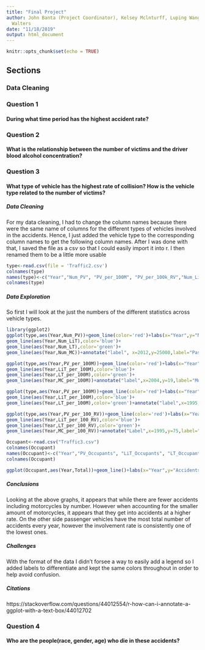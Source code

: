 ```yaml
---
title: "Final Project"
author: John Banta (Project Coordinator), Kelsey Mclnturff, Luping Wang, and Brenna
  Walters
date: "11/18/2019"
output: html_document
---
```


```r
knitr::opts_chunk$set(echo = TRUE)
```

## Sections {.tabset}



### Data Cleaning



### Question 1

#### During what time period has the highest accident rate?

### Question 2

#### What is the relationship between the number of victims and the driver blood alcohol concentration?

### Question 3

#### What type of vehicle has the highest rate of collision? How is the vehicle type related to the number of victims?

##### Data Cleaning

For my data cleaning, I had to change the column names because there were the same name of columns for the different types of vehicles involved in the accidents. Hence, I just added the vehicle type to the corresponding column names to get the following column names. After I was done with that, I saved the file as a csv so that I could easily import it into r. I then renamed them to be a little more usable

```r
type<-read.csv(file = 'Traffic2.csv')
colnames(type)
names(type)<-c("Year","Num_PV", "PV_per_100M", "PV_per_100k_RV","Num_LiT", "LiT_per_100M", "LiT_per_100k_RV","Num_LT", "LT_per_100M", "LT_per_100k_RV","Num_MC", "MC_per_100M", "MC_per_100k_RV")
colnames(type)
```

##### Data Exploration

So first I will look at the just the numbers of the different statistics across vehicle types.

```r
library(ggplot2)
ggplot(type,aes(Year,Num_PV))+geom_line(color='red')+labs(x="Year",y="Number of Accidents with a Passenger Car",title = "Number of Accidents by Vehicle Type")+
geom_line(aes(Year,Num_LiT),color='blue')+
geom_line(aes(Year,Num_LT),color='green')+
geom_line(aes(Year,Num_MC))+annotate("label", x=2012,y=25000,label="Passenger Cars")+annotate("label", x=2012,y=15000,label="Light Trucks")+annotate("label", x=2012,y=7500,label="Motorcycles")+annotate("label", x=2012,y=2000,label="Large Trucks")
```


```r
ggplot(type,aes(Year,PV_per_100M))+geom_line(color='red')+labs(x="Year",y="Number of Accidents with a Passenger Car",title = "Involvment rate per 100 million miles Traveled")+
geom_line(aes(Year,LiT_per_100M),color='blue')+
geom_line(aes(Year,LT_per_100M),color='green')+
geom_line(aes(Year,MC_per_100M))+annotate("label",x=2004,y=19,label="Motorcycles")

ggplot(type,aes(Year,PV_per_100M))+geom_line(color='red')+labs(x="Year",y="Number of Accidents with a Passenger Car",title = "Involvement rate per 100 million miles Traveled by Vehicle Type")+
geom_line(aes(Year,LiT_per_100M),color='blue')+
geom_line(aes(Year,LT_per_100M),color='green')+annotate("label",x=1995,y=2.75,label="Large Trucks")+annotate("label",x=1995,y=2.2,label="Light Trucks")+annotate("label",x=1996,y=1.75,label="Passenger Cars")

ggplot(type,aes(Year,PV_per_100_RV))+geom_line(color='red')+labs(x="Year",y="Number of Accidents with a Passenger Car",title = "Involvement rate per 100 thousand Registered Vehicles")+
geom_line(aes(Year,LiT_per_100_RV),color='blue')+
geom_line(aes(Year,LT_per_100_RV),color='green')+
geom_line(aes(Year,MC_per_100_RV))+annotate("Label",x=1995,y=75,label="Large Trucks")+annotate("Label",x=1995,y=50,label="Motorcycles")+annotate("Label",x=1995,y=32,label="Light Trucks")+annotate("Label",x=1996,y=20,label="Passenger Vehicles")

```


```r
Occupant<-read.csv("Traffic3.csv")
colnames(Occupant)
names(Occupant)<-c("Year","PV_Occupants", "LiT_Occupants", "LT_Occupants", "MC_Occupants", "Buses_Occupants", "Other", "Total")
colnames(Occupant)
```


```r
ggplot(Occupant,aes(Year,Total))+geom_line()+labs(x="Year",y="Accidents", title="Accidents by Year")
```


##### Conclusions

Looking at the above graphs, it appears that while there are fewer accidents including motorcycles by number. However when accounting for the smaller amount of motorcycles, it appears that they get into accidents at a higher rate. On the other side passenger vehicles have the most total number of accidents every year, however the involvement rate is consistently one of the lowest ones.

##### Challenges

With the format of the data I didn't forsee a way to easily add a legend so I added labels to differentiate and kept the same colors throughout in order to help avoid confusion.

##### Citations

https://stackoverflow.com/questions/44012554/r-how-can-i-annotate-a-ggplot-with-a-text-box/44012702

### Question 4

#### Who are the people(race, gender, age) who die in these accidents?

